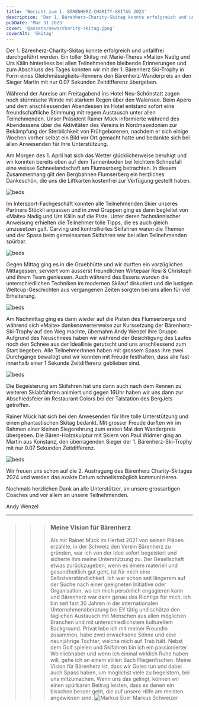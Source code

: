 ```yaml
---
title: 'Bericht zum 1. BÄRENHERZ-CHARITY-SKITAG 2023'
description: 'Der 1. Bärenherz-Charity-Skitag konnte erfolgreich und unfallfrei durchgeführt werden. Ein toller Skitag mit Marie-Theres «Maite» Nadig und Urs Kälin hinterliess bei allen Teilnehmenden bleibende Erinnerungen und zum Abschluss des Tages konnten wir mit der 1. Bärenherz Ski-Trophy in Form eines Gleichmässigkeits-Rennens den Bärenherz-Wanderpreis an den Sieger Martin mit nur 0.07 Sekunden Zeitdifferenz übergeben.'
pubDate: 'Mar 31 2023'
cover: '@assets/news/charity-skitag.jpeg'
coverAlt: 'Skitag'
---
```


Der 1. Bärenherz-Charity-Skitag konnte erfolgreich und unfallfrei durchgeführt werden. Ein toller Skitag mit Marie-Theres «Maite» Nadig und Urs Kälin hinterliess bei allen Teilnehmenden bleibende Erinnerungen und zum Abschluss des Tages konnten wir mit der 1. Bärenherz Ski-Trophy in Form eines Gleichmässigkeits-Rennens den Bärenherz-Wanderpreis an den Sieger Martin mit nur 0.07 Sekunden Zeitdifferenz übergeben.

Während der Anreise am Freitagabend ins Hotel Neu-Schönstatt zogen noch stürmische Winde mit starkem Regen über den Walensee. Beim Apéro und dem anschliessenden Abendessen im Hotel entstand sofort eine freundschaftliche Stimmung mit regem Austausch unter allen Teilnehmenden. Unser Präsident Rainer Mück informierte während des Abendessens über die Aktivitäten des Vereins in Nordmazedonien zur Bekämpfung der Sterblichkeit von Frühgeborenen, nachdem er sich einige Wochen vorher selbst ein Bild vor Ort gemacht hatte und bedankte sich bei allen Anwesenden für Ihre Unterstützung.

Am Morgen des 1. April hat sich das Wetter glücklicherweise beruhigt und wir konnten bereits oben auf dem Tannenboden bei leichtem Schneefall eine weisse Schneelandschaft am Flumserberg betrachten. In diesem Zusammenhang gilt den Bergbahnen Flumserberg ein herzliches Dankeschön, die uns die Liftkarten kostenfrei zur Verfügung gestellt haben.

![beds](/news/charity-skitag-2.jpeg)

Im Intersport-Fachgeschäft konnten alle Teilnehmenden Skier unseres Partners Stöckli anpassen und in zwei Gruppen ging es dann begleitet von «Maite» Nadig und Urs Kälin auf die Piste. Unter deren fachmännischer Anweisung erhielten die Teilnehmer tolle Tipps, die es auch gleich umzusetzen galt. Carving und kontrolliertes Skifahren waren die Themen und der Spass beim gemeinsamen Skifahren war bei allen Teilnehmenden spürbar.

![beds](/news/charity-skitag-3.jpeg)

Gegen Mittag ging es in die Gruebhütte und wir durften ein vorzügliches Mittagessen, serviert vom äusserst freundlichen Wirtepaar Rosi & Christoph und ihrem Team geniessen. Auch während des Essens wurden die unterschiedlichen Techniken im modernen Skilauf diskutiert und die lustigen Weltcup-Geschichten aus vergangenen Zeiten sorgten bei uns allen für viel Erheiterung.

![beds](/news/charity-skitag-4.jpeg)

Am Nachmittag ging es dann wieder auf die Pisten des Flumserbergs und während sich «Maite» dankenswerterweise zur Kurssetzung der Bärenherz-Ski-Trophy auf den Weg machte, übernahm Andy Wenzel ihre Gruppe. Aufgrund des Neuschnees haben wir während der Besichtigung des Laufes noch den Schnee aus der Ideallinie gerutscht und uns anschliessend zum Start begeben. Alle TeilnehmerInnen haben mit grossem Spass ihre zwei Durchgänge bewältigt und wir konnten mit Freude festhalten, dass alle fast innerhalb einer 1 Sekunde Zeitdifferenz geblieben sind.

![beds](/news/charity-skitag-5.jpeg)

Die Begeisterung am Skifahren hat uns dann auch nach dem Rennen zu weiteren Skiabfahrten animiert und gegen 16Uhr haben wir uns dann zur Abschiedsfeier im Restaurant Colors bei der Talstation des BergJets getroffen.

Rainer Mück hat sich bei den Anwesenden für Ihre tolle Unterstützung und einen phantastischen Skitag bedankt. Mit grosser Freude durften wir im Rahmen einer kleinen Siegerehrung zum ersten Mal den Wanderpreis übergeben. Die Bären-Holzskulptur mit Skiern von Paul Widmer ging an Martin aus Konstanz, den überragenden Sieger der 1. Bärenherz-Ski-Trophy mit nur 0.07 Sekunden Zeitdifferenz.

![beds](/news/charity-skitag-6.jpeg)

Wir freuen uns schon auf die 2. Austragung des Bärenherz Charity-Skitages 2024 und werden das exakte Datum schnellstmöglich kommunizieren.

Nochmals herzlichen Dank an alle Unterstützer, an unsere grossartigen Coaches und vor allem an unsere Teilnehmenden.

Andy Wenzel

---

> > > ### Meine Vision für Bärenherz
> > >
> > > Als mir Rainer Mück im Herbst 2021 von seinen Plänen erzählte, in der Schweiz den Verein Bärenherz zu gründen, war ich von der Idee sofort begeistert und sicherte ihm meine Unterstützung zu. Der Gesellschaft etwas zurückzugeben, wenn es einem materiell und gesundheitlich gut geht, ist für mich eine Selbstverständlichkeit. Ich war schon seit längerem auf der Suche nach einer geeigneten Initiative oder Organisation, wo ich mich persönlich engagieren kann und Bärenherz war dann genau das Richtige für mich.
> > > Ich bin seit fast 30 Jahren in der internationalen Unternehmensberatung bei EY tätig und schätze den täglichen Austausch mit Menschen aus allen möglichen Branchen und mit unterschiedlichstem kulturellem Background. Privat lebe ich mit meiner Freundin zusammen, habe zwei erwachsene Söhne und eine neunjährige Tochter, welche mich auf Trab hält. Nebst dem Golf spielen und Skifahren bin ich ein passionierter Weinliebhaber und wenn ich einmal wirklich Ruhe haben will, gehe ich an einem stillen Bach Fliegenfischen.
> > > Meine Vision für Bärenherz ist, dass wir Gutes tun und dabei auch Spass haben, um möglichst viele zu begeistern, bei uns mitzumachen. Wenn uns das gelingt, können wir einen spürbaren Beitrag leisten, dass es denen ein bisschen besser geht, die auf unsere Hilfe am meisten angewiesen sind.
> > > ![Markus](/news/markus.avif)
> > > Euer
> > > Markus Schweizer
